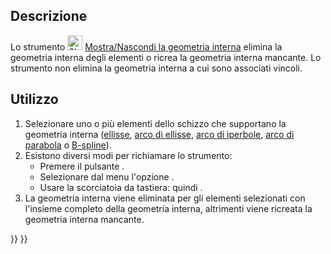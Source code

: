 <languages/>

{{Docnav/it
|[[Sketcher_BSplinePoleWeight/it|Mostra/nascondi i pesi dei punti di controllo della B-spline]]
|[[Sketcher_SwitchVirtualSpace/it|Cambia spazio virtuale]]
|[[Sketcher_Workbench/it|Sketcher]]
|IconL=Sketcher_BSplinePoleWeight.svg
|IconR=Sketcher_SwitchVirtualSpace.svg‎
|IconC=Workbench_Sketcher.svg
}}

{{GuiCommand/it
|Name=Sketcher RestoreInternalAlignmentGeometry
|Name/itMostra/Nascondi la geometria interna=
|MenuLocation=Schizzo → Visualizzazione dello Schizzo → Mostra/Nascondi la geometria interna
|Workbenches=[[Sketcher_Workbench/it|Sketcher]]
|Shortcut={{KEY|Z}} {{KEY|I}}
|SeeAlso=
}}

<span id="Description"></span>
==Descrizione==

Lo strumento [[Image:Sketcher_RestoreInternalAlignmentGeometry.svg|24px]] [[Sketcher_RestoreInternalAlignmentGeometry/it|Mostra/Nascondi la geometria interna]] elimina la geometria interna degli elementi o ricrea la geometria interna mancante. Lo strumento non elimina la geometria interna a cui sono associati vincoli.

<span id="Usage"></span>
==Utilizzo==

# Selezionare uno o più elementi dello schizzo che supportano la geometria interna ([[Sketcher_CreateEllipseByCenter/it|ellisse]], [[Sketcher_CreateArcOfEllipse/it|arco di ellisse]], [[Sketcher_CreateArcOfHyperbola/it|arco di iperbole]], [[Sketcher_CreateArcOfParabola/it|arco di parabola]] o [[Sketcher_CreateBSpline/it|B-spline]]).
# Esistono diversi modi per richiamare lo strumento:
#* Premere il pulsante {{Button|[[Image:Sketcher_RestoreInternalAlignmentGeometry.svg|16px]] [[Sketcher_RestoreInternalAlignmentGeometry/it|Mostra/Nascondi geometria interna]]}}.
#* Selezionare dal menu l'opzione {{MenuCommand|Schizzo → Visualizzazione dello Schizzo → [[Image:Sketcher_RestoreInternalAlignmentGeometry.svg|16px]] Mostra/nascondi geometria interna}}.
#* Usare la scorciatoia da tastiera: {{KEY|Z}} quindi {{KEY|I}}.
# La geometria interna viene eliminata per gli elementi selezionati con l'insieme completo della geometria interna, altrimenti viene ricreata la geometria interna mancante.


{{Docnav/it
|[[Sketcher_BSplinePoleWeight/it|Mostra/nascondi i pesi dei punti di controllo della B-spline]]
|[[Sketcher_SwitchVirtualSpace/it|Cambia spazio virtuale]]
|[[Sketcher_Workbench/it|Sketcher]]
|IconL=Sketcher_BSplinePoleWeight.svg
|IconR=Sketcher_SwitchVirtualSpace.svg‎
|IconC=Workbench_Sketcher.svg
}}

{{Sketcher_Tools_navi{{#translation:}}}}
{{Userdocnavi{{#translation:}}}}